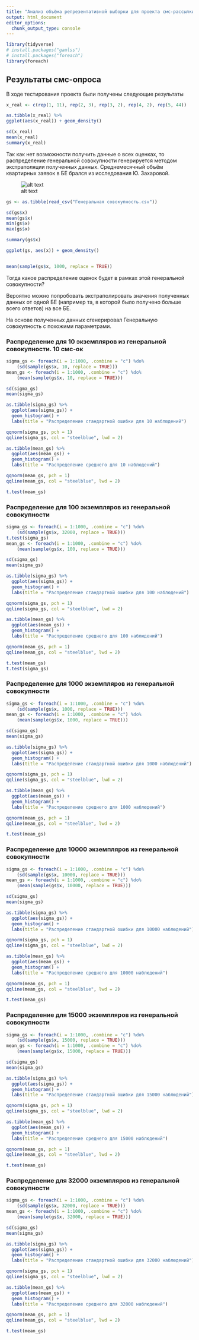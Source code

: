 ---
title: "Анализ объёма репрезентативной выборки для проекта смс-рассылки"
output: html_document
editor_options: 
  chunk_output_type: console
---

```{r}
library(tidyverse)
# install.packages("gamlss")
# install.packages("foreach")
library(foreach)
```



## Результаты смс-опроса

В ходе тестирования проекта были получены следующие результаты
```{r}
x_real <- c(rep(1, 11), rep(2, 3), rep(3, 2), rep(4, 2), rep(5, 44))

as.tibble(x_real) %>%
ggplot(aes(x_real)) + geom_density()

sd(x_real)
mean(x_real)
summary(x_real)
```

Так как нет возможности получить данные о всех оценках, то распределение генеральной совокупности генерируется методом экстраполяции полученных данных.
Cреднемесячный объём квартирных заявок в БЕ брался из исследования Ю. Захаровой.

![alt text](1.PNG)


```{r}
gs <- as.tibble(read_csv("Генеральная совокупность.csv"))

sd(gs$x)
mean(gs$x)
min(gs$x)
max(gs$x)

summary(gs$x)

ggplot(gs, aes(x)) + geom_density()


mean(sample(gs$x, 1000, replace = TRUE))

```

Тогда какое распределение оценок будет в рамках этой генеральной совокупности?

Вероятно можно попробовать экстраполировать значения полученных данных от одной БЕ (например та, в которой было получено больше всего ответов) на все БЕ.

На основе полученных данных сгенерировал Генеральную совокупность с похожими параметрами.

### Распределение для 10 экземпляров из генеральной совокупности. 10 смс-ок

```{r}
sigma_gs <- foreach(i = 1:1000, .combine = "c") %do%
    (sd(sample(gs$x, 10, replace = TRUE)))
mean_gs <- foreach(i = 1:1000, .combine = "c") %do%
    (mean(sample(gs$x, 10, replace = TRUE)))

sd(sigma_gs)
mean(sigma_gs)

as.tibble(sigma_gs) %>%
  ggplot(aes(sigma_gs)) + 
  geom_histogram() + 
  labs(title = "Распределение стандартной ошибки для 10 наблюдений")

qqnorm(sigma_gs, pch = 1)
qqline(sigma_gs, col = "steelblue", lwd = 2)

as.tibble(mean_gs) %>%
  ggplot(aes(mean_gs)) + 
  geom_histogram() + 
  labs(title = "Распределение среднего для 10 наблюдений")

qqnorm(mean_gs, pch = 1)
qqline(mean_gs, col = "steelblue", lwd = 2)

t.test(mean_gs)
```



### Распределение для 100 экземпляров из генеральной совокупности

```{r}
sigma_gs <- foreach(i = 1:1000, .combine = "c") %do%
    (sd(sample(gs$x, 32000, replace = TRUE)))
t.test(sigma_gs)
mean_gs <- foreach(i = 1:1000, .combine = "c") %do%
    (mean(sample(gs$x, 100, replace = TRUE)))

sd(sigma_gs)
mean(sigma_gs)

as.tibble(sigma_gs) %>%
  ggplot(aes(sigma_gs)) + 
  geom_histogram() + 
  labs(title = "Распределение стандартной ошибки для 100 наблюдений")

qqnorm(sigma_gs, pch = 1)
qqline(sigma_gs, col = "steelblue", lwd = 2)

as.tibble(mean_gs) %>%
  ggplot(aes(mean_gs)) + 
  geom_histogram() + 
  labs(title = "Распределение среднего для 100 наблюдений")

qqnorm(mean_gs, pch = 1)
qqline(mean_gs, col = "steelblue", lwd = 2)

t.test(mean_gs)
t.test(sigma_gs)
```


### Распределение для 1000 экземпляров из генеральной совокупности

```{r}
sigma_gs <- foreach(i = 1:1000, .combine = "c") %do%
    (sd(sample(gs$x, 1000, replace = TRUE)))
mean_gs <- foreach(i = 1:1000, .combine = "c") %do%
    (mean(sample(gs$x, 1000, replace = TRUE)))

sd(sigma_gs)
mean(sigma_gs)

as.tibble(sigma_gs) %>%
  ggplot(aes(sigma_gs)) + 
  geom_histogram() + 
  labs(title = "Распределение стандартной ошибки для 1000 наблюдений")

qqnorm(sigma_gs, pch = 1)
qqline(sigma_gs, col = "steelblue", lwd = 2)

as.tibble(mean_gs) %>%
  ggplot(aes(mean_gs)) + 
  geom_histogram() + 
  labs(title = "Распределение среднего для 1000 наблюдений")

qqnorm(mean_gs, pch = 1)
qqline(mean_gs, col = "steelblue", lwd = 2)

t.test(mean_gs)
```

### Распределение для 10000 экземпляров из генеральной совокупности

```{r}
sigma_gs <- foreach(i = 1:1000, .combine = "c") %do%
    (sd(sample(gs$x, 10000, replace = TRUE)))
mean_gs <- foreach(i = 1:1000, .combine = "c") %do%
    (mean(sample(gs$x, 10000, replace = TRUE)))

sd(sigma_gs)
mean(sigma_gs)

as.tibble(sigma_gs) %>%
  ggplot(aes(sigma_gs)) + 
  geom_histogram() + 
  labs(title = "Распределение стандартной ошибки для 10000 наблюдений")

qqnorm(sigma_gs, pch = 1)
qqline(sigma_gs, col = "steelblue", lwd = 2)

as.tibble(mean_gs) %>%
  ggplot(aes(mean_gs)) + 
  geom_histogram() + 
  labs(title = "Распределение среднего для 10000 наблюдений")

qqnorm(mean_gs, pch = 1)
qqline(mean_gs, col = "steelblue", lwd = 2)

t.test(mean_gs)
```

### Распределение для 15000 экземпляров из генеральной совокупности
```{r}
sigma_gs <- foreach(i = 1:1000, .combine = "c") %do%
    (sd(sample(gs$x, 15000, replace = TRUE)))
mean_gs <- foreach(i = 1:1000, .combine = "c") %do%
    (mean(sample(gs$x, 15000, replace = TRUE)))

sd(sigma_gs)
mean(sigma_gs)

as.tibble(sigma_gs) %>%
  ggplot(aes(sigma_gs)) + 
  geom_histogram() + 
  labs(title = "Распределение стандартной ошибки для 15000 наблюдений")

qqnorm(sigma_gs, pch = 1)
qqline(sigma_gs, col = "steelblue", lwd = 2)

as.tibble(mean_gs) %>%
  ggplot(aes(mean_gs)) + 
  geom_histogram() + 
  labs(title = "Распределение среднего для 15000 наблюдений")

qqnorm(mean_gs, pch = 1)
qqline(mean_gs, col = "steelblue", lwd = 2)

t.test(mean_gs)
```

### Распределение для 32000 экземпляров из генеральной совокупности

```{r}
sigma_gs <- foreach(i = 1:1000, .combine = "c") %do%
    (sd(sample(gs$x, 32000, replace = TRUE)))
mean_gs <- foreach(i = 1:1000, .combine = "c") %do%
    (mean(sample(gs$x, 32000, replace = TRUE)))

sd(sigma_gs)
mean(sigma_gs)

as.tibble(sigma_gs) %>%
  ggplot(aes(sigma_gs)) + 
  geom_histogram() + 
  labs(title = "Распределение стандартной ошибки для 32000 наблюдений")

qqnorm(sigma_gs, pch = 1)
qqline(sigma_gs, col = "steelblue", lwd = 2)

as.tibble(mean_gs) %>%
  ggplot(aes(mean_gs)) + 
  geom_histogram() + 
  labs(title = "Распределение среднего для 32000 наблюдений")

qqnorm(mean_gs, pch = 1)
qqline(mean_gs, col = "steelblue", lwd = 2)

t.test(mean_gs)
```